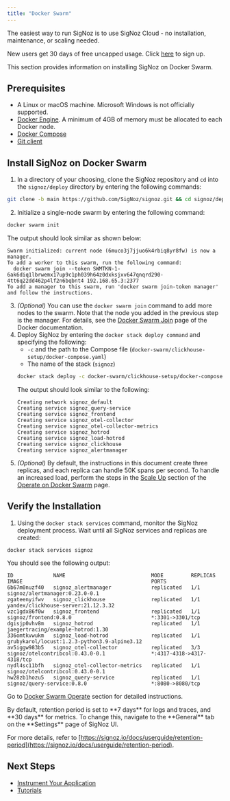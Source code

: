 ```yaml
---
title: "Docker Swarm"
---
```


<Tip>
  The easiest way to run SigNoz is to use SigNoz Cloud - no installation, maintenance, or scaling needed.

  New users get 30 days of free uncapped usage. Click [here](/teams/) to sign up.
</Tip>

This section provides information on installing SigNoz on Docker Swarm.

## Prerequisites[](#prerequisites "Direct link to Prerequisites")

* A Linux or macOS machine. Microsoft Windows is not officially supported.
* [Docker Engine](https://docs.docker.com/get-docker/). A minimum of 4GB of memory must be allocated to each Docker node.
* [Docker Compose](https://docs.docker.com/compose/install/)
* [Git client](https://desktop.github.com/)

## Install SigNoz on Docker Swarm[](#install-signoz-on-docker-swarm "Direct link to Install SigNoz on Docker Swarm")

1. In a directory of your choosing, clone the SigNoz repository and `cd` into the `signoz/deploy` directory by entering the following commands:  
```bash  
git clone -b main https://github.com/SigNoz/signoz.git && cd signoz/deploy/  
```
2. Initialize a single-node swarm by entering the following command:  
```bash  
docker swarm init  
```  
 The output should look similar as shown below:  
```  
Swarm initialized: current node (6muco3j7jjuo6k4rbiq8yr8fw) is now a manager.  
To add a worker to this swarm, run the following command:  
  docker swarm join --token SWMTKN-1-6ak6diq1lbrwemx17up9c1ph039h64z0dxksjxv647qnqrd290-4tt6q22dd462p4lf2n6bqbnt4 192.168.65.3:2377  
To add a manager to this swarm, run 'docker swarm join-token manager' and follow the instructions.  
```
3. _(Optional)_ You can use the `docker swarm join` command to add more nodes to the swarm. Note that the node you added in the previous step is the manager. For details, see the [Docker Swarm Join](https://docs.docker.com/engine/reference/commandline/swarm%5Fjoin/) page of the Docker documentation.
4. Deploy SigNoz by entering the `docker stack deploy command` and specifying the following:  
   * `-c` and the path to the Compose file (`docker-swarm/clickhouse-setup/docker-compose.yaml`)  
   * The name of the stack (`signoz`)  
   ```bash  
   docker stack deploy -c docker-swarm/clickhouse-setup/docker-compose.yaml signoz  
   ```  
    The output should look similar to the following:  
   ```  
   Creating network signoz_default  
   Creating service signoz_query-service  
   Creating service signoz_frontend  
   Creating service signoz_otel-collector  
   Creating service signoz_otel-collector-metrics  
   Creating service signoz_hotrod  
   Creating service signoz_load-hotrod  
   Creating service signoz_clickhouse  
   Creating service signoz_alertmanager  
   ```
5. _(Optional)_ By default, the instructions in this document create three replicas, and each replica can handle 50K spans per second. To handle an increased load, perform the steps in the [Scale Up](/docs/operate/docker-swarm/#scale-up) section of the [Operate on Docker Swarm](/docs/operate/docker-swarm/) page.

## Verify the Installation[](#verify-the-installation "Direct link to Verify the Installation")

1. Using the `docker stack services` command, monitor the SigNoz deployment process. Wait until all SigNoz services and replicas are created:  
```  
docker stack services signoz  
```  
 You should see the following output:  
```  
ID             NAME                            MODE         REPLICAS   IMAGE                                          PORTS  
6b67m0nuzf40   signoz_alertmanager             replicated   1/1        signoz/alertmanager:0.23.0-0.1  
zgateenyifwv   signoz_clickhouse               replicated   1/1        yandex/clickhouse-server:21.12.3.32  
vzc1gdx86f0w   signoz_frontend                 replicated   1/1        signoz/frontend:0.8.0                          *:3301->3301/tcp  
dgisjp0vhv8m   signoz_hotrod                   replicated   1/1        jaegertracing/example-hotrod:1.30  
336omtkvwukm   signoz_load-hotrod              replicated   1/1        grubykarol/locust:1.2.3-python3.9-alpine3.12  
av5iggw983b5   signoz_otel-collector           replicated   3/3        signoz/otelcontribcol:0.43.0-0.1               *:4317-4318->4317-4318/tcp  
nydl4sc11bfh   signoz_otel-collector-metrics   replicated   1/1        signoz/otelcontribcol:0.43.0-0.1  
hw28zb1hozu5   signoz_query-service            replicated   1/1        signoz/query-service:0.8.0                     *:8080->8080/tcp  
```

Go to [Docker Swarm Operate](/docs/operate/docker-swarm/) section for detailed instructions.

<Info>
  By default, retention period is set to **7 days** for logs and traces, and **30 days** for metrics. To change this, navigate to the **General** tab on the **Settings** page of SigNoz UI.

  For more details, refer to [https://signoz.io/docs/userguide/retention-period](https://signoz.io/docs/userguide/retention-period).
</Info>

## Next Steps[](#next-steps "Direct link to Next Steps")

* [Instrument Your Application](/docs/instrumentation/overview/)
* [Tutorials](/docs/tutorials/)